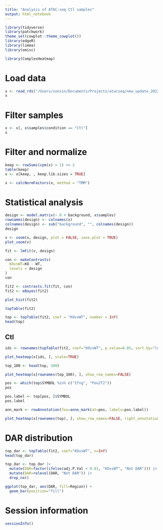 ```yaml
---
title: "Analysis of ATAC-seq Ctl samples"
output: html_notebook
---
```


```r
library(tidyverse)
library(patchwork)
theme_set(cowplot::theme_cowplot())
library(edgeR)
library(limma)
library(omisc)

library(ComplexHeatmap)
```

# Load data

```r
x <- read_rds("/Users/sunxin/Documents/Projects/atacseq/new_update_20220912/dge.rds")
x
```

# Filter samples

```r
x <- x[, x$samples$condition == "Ctl"]
x
```

# Filter and normalize

```r
keep <- rowSums(cpm(x) > 1) >= 2
table(keep)
x <- x[keep, , keep.lib.sizes = TRUE]

x <- calcNormFactors(x, method = "TMM")
```

# Statistical analysis

```r
design <- model.matrix(~ 0 + background, x$samples)
rownames(design) <- colnames(x)
colnames(design) <- sub("background", "", colnames(design))
design
```

```r
v <- voom(x, design, plot = FALSE, save.plot = TRUE)
plot_voom(v)
```

```r
fit <- lmFit(v, design)
```

```r
con <- makeContrasts(
  KOvsWT=KO - WT,
  levels = design
)
con
```

```r
fit2 <- contrasts.fit(fit, con)
fit2 <- eBayes(fit2)
```

```r
plot_hist(fit2)
```

```r
topTable(fit2)
```

```r
top <- topTable(fit2, coef = "KOvsWT", number = Inf)
head(top)
```

## Ctl

```r
ids <- rownames(topTable(fit2, coef="KOvsWT", p.value=0.05, sort.by="logFC", n=200))
```

```r
plot_heatmap(x[ids, ], scale=TRUE)
```

```r
top_100 <- head(top, 100)
```

```r
plot_heatmap(x[rownames(top_100), ], show_row_names=FALSE)
```

```r
pos <- which(top$SYMBOL %in% c("Ifng", "Pou2f2"))
pos
```

```r
pos.label <- top[pos, ]$SYMBOL
pos.label
```

```r
ann_mark <- rowAnnotation(foo=anno_mark(at=pos, labels=pos.label))
```

```r
plot_heatmap(x[rownames(top), ], show_row_names=FALSE, right_annotation=ann_mark)
```

# DAR distribution

```r
top_dar <- topTable(fit2, coef="KOvsWT", n=Inf)
head(top_dar)
```

```r
top_dar <- top_dar |> 
  mutate(DAR=factor(ifelse(adj.P.Val < 0.01, "KOvsWT", "Not DAR"))) |> 
  mutate(DAR=relevel(DAR, "Not DAR")) |> 
  drop_na()

ggplot(top_dar, aes(DAR, fill=Region)) +
  geom_bar(position="fill")
```

# Session information

```r
sessionInfo()
```
